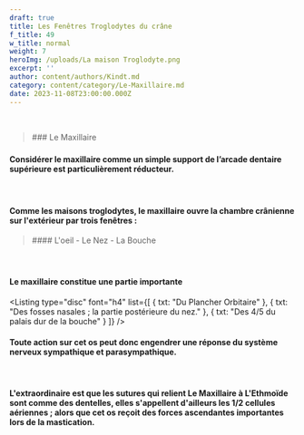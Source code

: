 ```yaml
---
draft: true
title: Les Fenêtres Troglodytes du crâne
f_title: 49
w_title: normal
weight: 7
heroImg: /uploads/La maison Troglodyte.png
excerpt: ''
author: content/authors/Kindt.md
category: content/category/Le-Maxillaire.md
date: 2023-11-08T23:00:00.000Z
---
```


 

<BlockQuote position="center" authorName="">
  ### Le Maxillaire

  ###
</BlockQuote>

<Space height={40} />

#### Considérer le maxillaire comme un&#xA;simple support de l’arcade dentaire supérieure est particulièrement réducteur.

####  

#### Comme les maisons troglodytes, le&#xA;maxillaire ouvre la chambre crânienne sur l'extérieur par trois fenêtres :

<Space height={20} />

<BlockQuote position="center">
  #### L'oeil - Le Nez - La Bouche
</BlockQuote>

####  

#### Le maxillaire constitue une partie&#xA;importante

<Space height={20} />

<Listing
  type="disc"
  font="h4"
  list={[
    { txt: "Du Plancher Orbitaire" },
    { txt: "Des fosses nasales ; la partie postérieure du nez." },
    { txt: "Des 4/5 du palais dur de la bouche" }
  ]}
/>

<Space height={20} />

####

#### Toute action sur cet os peut donc engendrer une réponse du système nerveux sympathique et parasympathique.

####  

<Space height={5} />

#### L'extraordinaire est que les sutures qui relient Le Maxillaire à L'Ethmoïde sont comme des dentelles, elles s'appellent d'ailleurs les 1/2 cellules aériennes ; alors que cet os reçoit des forces ascendantes importantes lors de la mastication.
